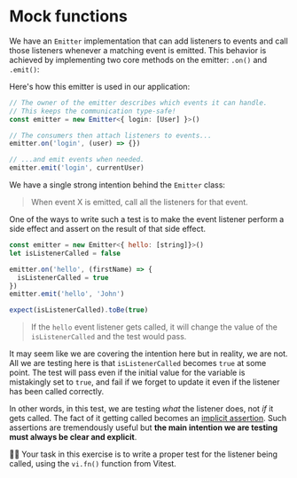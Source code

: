 # Mock functions

We have an `Emitter` implementation that can add listeners to events and call those listeners whenever a matching event is emitted. This behavior is achieved by implementing two core methods on the emitter: `.on()` and `.emit()`:

<CodeFile file="emitter.ts" range="7-22" nocopy />

<CodeFile file="emitter.ts" range="24-44" nocopy />

Here's how this emitter is used in our application:

```ts
// The owner of the emitter describes which events it can handle.
// This keeps the communication type-safe!
const emitter = new Emitter<{ login: [User] }>()

// The consumers then attach listeners to events...
emitter.on('login', (user) => {})

// ...and emit events when needed.
emitter.emit('login', currentUser)
```

We have a single strong intention behind the `Emitter` class:

> When event X is emitted, call all the listeners for that event.

One of the ways to write such a test is to make the event listener perform a side effect and assert on the result of that side effect.

```js highlight=2,5
const emitter = new Emitter<{ hello: [string]}>()
let isListenerCalled = false

emitter.on('hello', (firstName) => {
  isListenerCalled = true
})
emitter.emit('hello', 'John')

expect(isListenerCalled).toBe(true)
```

> If the `hello` event listener gets called, it will change the value of the `isListenerCalled` and the test would pass.

It may seem like we are covering the intention here but in reality, we are not. All we are testing here is that `isListenerCalled` becomes `true` at some point. The test will pass even if the initial value for the variable is mistakingly set to `true`, and fail if we forget to update it even if the listener has been called correctly.

In other words, in this test, we are testing _what_ the listener does, not _if_ it gets called. The fact of it getting called becomes an [implicit assertion](https://www.epicweb.dev/implicit-assertions). Such assertions are tremendously useful but **the main intention we are testing must always be clear and explicit**.

👨‍💼 Your task in this exercise is to write a proper test for the listener being called, using the `vi.fn()` function from Vitest.
